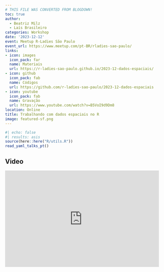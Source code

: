 ```yaml
---
# THIS FILE WAS CONVERTED FROM BLOGDOWN!
toc: true
author: 
  - Beatriz Milz
  - Laís Brasileiro
categories: Workshop
date: '2023-12-12'
event: Meetup R-Ladies São Paulo
event_url: https://www.meetup.com/pt-BR/rladies-sao-paulo/
links:
- icon: images
  icon_pack: far
  name: Materiais
  url: https://r-ladies-sao-paulo.github.io/2023-12-dados-espaciais/
- icon: github
  icon_pack: fab
  name: Códigos
  url: https://github.com/r-ladies-sao-paulo/2023-12-dados-espaciais
- icon: youtube
  icon_pack: fab
  name: Gravação
  url: https://www.youtube.com/watch?v=B5VoI9d9Dm8
location: Online
title: Trabalhando com dados espaciais no R
image: featured-sf.png
---
```


```r
#| echo: false
#| results: asis
source(here::here("R/utils.R"))
read_yaml_talks_pt()
```

## Video

<center>

<iframe width="100%" height="315" src="https://www.youtube.com/embed/B5VoI9d9Dm8?si=nyJFV9CCd9MDPCj1&amp;start=1" title="YouTube video player" frameborder="0" allow="accelerometer; autoplay; clipboard-write; encrypted-media; gyroscope; picture-in-picture; web-share" allowfullscreen></iframe>

</center>
